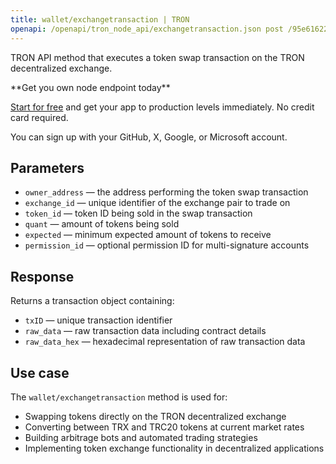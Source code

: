 ---
title: wallet/exchangetransaction | TRON
openapi: /openapi/tron_node_api/exchangetransaction.json post /95e61622bf6a8af293978377718e3b77/wallet/exchangetransaction
---

TRON API method that executes a token swap transaction on the TRON decentralized exchange.

<Check>
**Get you own node endpoint today**

[Start for free](https://console.chainstack.com/) and get your app to production levels immediately. No credit card required.

You can sign up with your GitHub, X, Google, or Microsoft account.
</Check>

## Parameters

- `owner_address` — the address performing the token swap transaction
- `exchange_id` — unique identifier of the exchange pair to trade on
- `token_id` — token ID being sold in the swap transaction
- `quant` — amount of tokens being sold
- `expected` — minimum expected amount of tokens to receive
- `permission_id` — optional permission ID for multi-signature accounts

## Response

Returns a transaction object containing:

- `txID` — unique transaction identifier
- `raw_data` — raw transaction data including contract details
- `raw_data_hex` — hexadecimal representation of raw transaction data

## Use case

The `wallet/exchangetransaction` method is used for:

- Swapping tokens directly on the TRON decentralized exchange
- Converting between TRX and TRC20 tokens at current market rates
- Building arbitrage bots and automated trading strategies
- Implementing token exchange functionality in decentralized applications